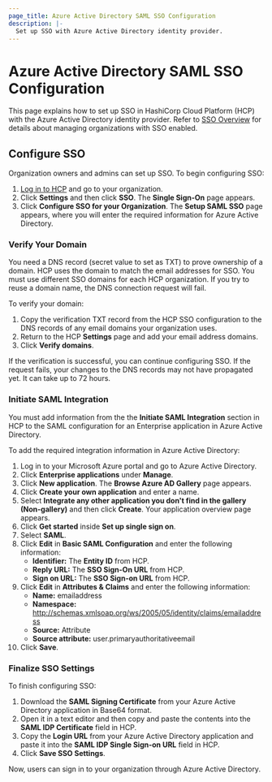 ```yaml
---
page_title: Azure Active Directory SAML SSO Configuration
description: |-
  Set up SSO with Azure Active Directory identity provider.
---
```


# Azure Active Directory SAML SSO Configuration

This page explains how to set up SSO in HashiCorp Cloud Platform (HCP) with the Azure Active Directory identity provider. Refer to [SSO Overview](/hcp/docs/hcp/admin/iam/sso) for details about managing organizations with SSO enabled.

## Configure SSO

Organization owners and admins can set up SSO. To begin configuring SSO:

1. [Log in to HCP](https://portal.cloud.hashicorp.com/) and go to your organization.
1. Click **Settings** and then click **SSO**. The **Single Sign-On** page appears.
1. Click **Configure SSO for your Organization**. The **Setup SAML SSO** page appears, where you will enter the required information for Azure Active Directory.

### Verify Your Domain

You need a DNS record (secret value to set as TXT) to prove ownership of a
domain. HCP uses the domain to match the email addresses for SSO. You must use different SSO domains for each HCP organization. If you try to reuse a domain name, the DNS connection request will fail.

To verify your domain:
1. Copy the verification TXT record from the HCP SSO configuration to the DNS records of any email domains your organization uses.
1. Return to the HCP **Settings** page and add your email address domains.
1. Click **Verify domains**.

If the verification is successful, you can continue configuring SSO. If the request fails, your changes to the DNS records may not have propagated yet. It can take up to 72 hours.

### Initiate SAML Integration

You must add information from the the **Initiate SAML Integration** section in HCP to the SAML configuration for an Enterprise application in Azure Active Directory.

To add the required integration information in Azure Active Directory:
1. Log in to your Microsoft Azure portal and go to Azure Active Directory.
1. Click **Enterprise applications** under **Manage**.
1. Click **New application**. The **Browse Azure AD Gallery** page appears.
1. Click **Create your own application** and enter a name.
1. Select **Integrate any other application you don't find in the gallery (Non-gallery)** and then click **Create**. Your application overview page appears.
1. Click **Get started** inside **Set up single sign on**.
1. Select **SAML**.
1. Click **Edit** in **Basic SAML Configuration** and enter the following information:
   - **Identifier:** The **Entity ID** from HCP.
   - **Reply URL:** The **SSO Sign-On URL** from HCP.
   - **Sign on URL:** The **SSO Sign-on URL** from HCP.
1. Click **Edit** in **Attributes & Claims** and enter the following information:
   - **Name:** emailaddress
   - **Namespace:** http://schemas.xmlsoap.org/ws/2005/05/identity/claims/emailaddress
   - **Source:** Attribute
   - **Source attribute:** user.primaryauthoritativeemail
1. Click **Save**.

### Finalize SSO Settings

To finish configuring SSO:
1. Download the **SAML Signing Certificate** from your Azure Active Directory application in Base64 format.
1. Open it in a text editor and then copy and paste the contents into the **SAML IDP Certificate** field in HCP.
1. Copy the **Login URL** from your Azure Active Directory application and paste it into the **SAML IDP Single Sign-on URL** field in HCP.
1. Click **Save SSO Settings**.

Now, users can sign in to your organization through Azure Active Directory.

